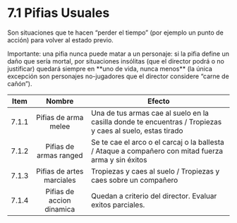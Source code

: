 
# 7.1 Pifias Usuales
Son situaciones que te hacen “perder el tiempo” (por ejemplo un punto de acción) para volver al estado previo.

<Callout type="error" emoji="⛔">
  Importante: una pifia nunca puede matar a un personaje: si la pifia define un
  daño que sería mortal, por situaciones insólitas (que el director podrá o no
  justificar) quedará siempre en **uno de vida, nunca menos** (la única excepción
  son personajes no-jugadores que el director considere “carne de cañón”).
</Callout>

| Item  |          Nombre           | Efecto                                                                                                    |
| :---: | :-----------------------: | --------------------------------------------------------------------------------------------------------- |
| 7.1.1 |   Pifias de arma melee    | Una de tus armas cae al suelo en la casilla donde te encuentras / Tropiezas y caes al suelo, estas tirado |
| 7.1.2 |  Pifias de armas ranged   | Se te cae el arco o el carcaj o la ballesta / Ataque a compañero con mitad fuerza arma y sin éxitos       |
| 7.1.3 | Pifias de artes marciales | Tropiezas y caes al suelo / Tropiezas y caes sobre un compañero                                           |
| 7.1.4 | Pifias de accion dinamica | Quedan a criterio del director. Evaluar exitos parciales.                                                 |
